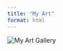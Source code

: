 ```yaml
---
title: "My Art"
format: html
---
```


<img src="media/gallery.png" usemap="#gallerymap" alt="My Art Gallery">

<map name = "gallerymap">
  
  <area shape = "rect" coords="2686,923,3176,1813" alt = "Hair Guide for Sustianable Engagement in the Hair Economy" href="Hair-Economy.html">
</map>
